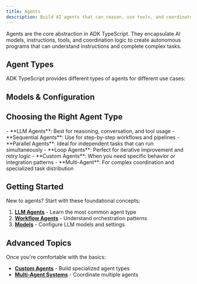 ```yaml
---
title: Agents
description: Build AI agents that can reason, use tools, and coordinate with other agents
---
```



Agents are the core abstraction in ADK TypeScript. They encapsulate AI models, instructions, tools, and coordination logic to create autonomous programs that can understand instructions and complete complex tasks.

## Agent Types

ADK TypeScript provides different types of agents for different use cases:

<Cards>
  <Card
    title="🤖 LLM Agents"
    description="Use language models for reasoning, decision-making, and tool usage"
    href="/docs/agents/llm-agents"
  />

  <Card
    title="🔗 Sequential Agents"
    description="Execute sub-agents in order for predictable workflows"
    href="/docs/agents/workflow-agents/sequential-agents"
  />

  <Card
    title="⚡ Parallel Agents"
    description="Run multiple agents simultaneously for faster processing"
    href="/docs/agents/workflow-agents/parallel-agents"
  />

  <Card
    title="🔄 Loop Agents"
    description="Repeat agent execution until conditions are met"
    href="/docs/agents/workflow-agents/loop-agents"
  />

  <Card
    title="🏗️ Custom Agents"
    description="Build specialized agents with custom logic and behavior"
    href="/docs/agents/custom-agents"
  />

  <Card
    title="👥 Multi-Agent Systems"
    description="Coordinate multiple agents for complex distributed tasks"
    href="/docs/agents/multi-agents"
  />
</Cards>

## Models & Configuration

<Cards>
  <Card
    title="🧠 Model Support"
    description="Configure and use different LLM models with your agents"
    href="/docs/agents/models"
  />
</Cards>

## Choosing the Right Agent Type

<Callout type="info" title="Agent Selection Guide">
- **LLM Agents**: Best for reasoning, conversation, and tool usage
- **Sequential Agents**: Use for step-by-step workflows and pipelines
- **Parallel Agents**: Ideal for independent tasks that can run simultaneously
- **Loop Agents**: Perfect for iterative improvement and retry logic
- **Custom Agents**: When you need specific behavior or integration patterns
- **Multi-Agent**: For complex coordination and specialized task distribution
</Callout>

## Getting Started

New to agents? Start with these foundational concepts:

1. **[LLM Agents](/docs/agents/llm-agents)** - Learn the most common agent type
2. **[Workflow Agents](/docs/agents/workflow-agents)** - Understand orchestration patterns
3. **[Models](/docs/agents/models)** - Configure LLM models and settings

## Advanced Topics

Once you're comfortable with the basics:

- **[Custom Agents](/docs/agents/custom-agents)** - Build specialized agent types
- **[Multi-Agent Systems](/docs/agents/multi-agents)** - Coordinate multiple agents